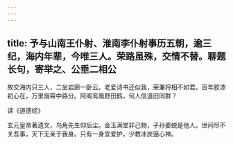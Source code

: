 ```yaml
---
---
---
```

title: 予与山南王仆射、淮南李仆射事历五朝，逾三纪，海内年辈，今唯三人。荣路虽殊，交情不替。聊题长句，寄举之、公垂二相公
---



故交海内只三人，二坐岩廊一卧云。老爱诗书还似我，荣兼将相不如君。百年胶漆初心在，万里烟霄中路分。阿阁鸾凰野田鹤，何人信道旧同群？

读《道德经》

玄元皇帝著遗文，乌角先生仰后尘。金玉满堂非己物，子孙委蜕是他人。世间尽不关吾事，天下无亲于我身。只有一身宜爱护，少教冰炭逼心神。